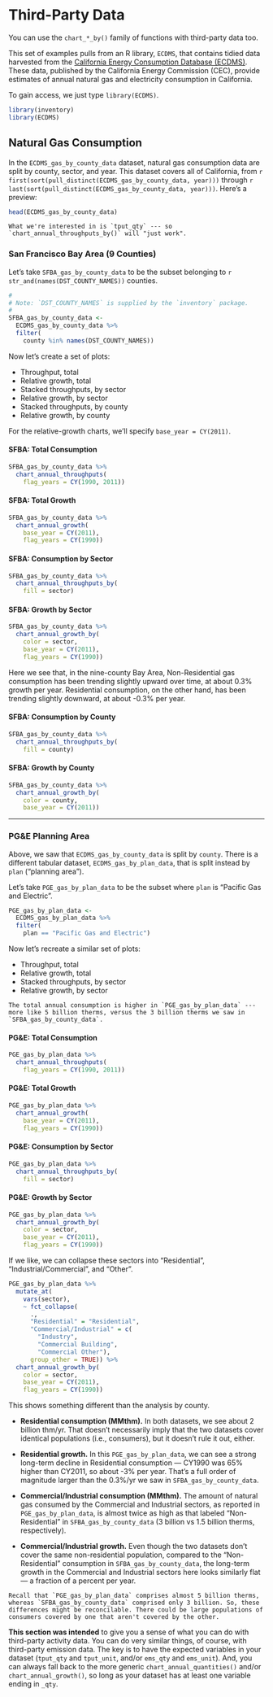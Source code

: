 # Third-Party Data

You can use the `chart_*_by()` family of functions with third-party data too.

This set of examples pulls from an R library, `ECDMS`, that contains tidied data harvested from the [California Energy Consumption Database (ECDMS)](http://www.ecdms.energy.ca.gov). These data, published by the California Energy Commission (CEC), provide estimates of annual natural gas and electricity consumption in California.

To gain access, we just type `library(ECDMS)`.

```r
library(inventory)
library(ECDMS)
```

## Natural Gas Consumption

In the `ECDMS_gas_by_county_data` dataset, natural gas consumption data are split by county, sector, and year. This dataset covers all of California, from `r first(sort(pull_distinct(ECDMS_gas_by_county_data, year)))` through `r last(sort(pull_distinct(ECDMS_gas_by_county_data, year)))`. Here's a preview:

```r
head(ECDMS_gas_by_county_data)
```

```block
What we're interested in is `tput_qty` --- so `chart_annual_throughputs_by()` will "just work".
```

### San Francisco Bay Area (9 Counties)

Let's take `SFBA_gas_by_county_data` to be the subset belonging to `r str_and(names(DST_COUNTY_NAMES))` counties.

```r
#
# Note: `DST_COUNTY_NAMES` is supplied by the `inventory` package.
#
SFBA_gas_by_county_data <-
  ECDMS_gas_by_county_data %>%
  filter(
    county %in% names(DST_COUNTY_NAMES)) 
```

Now let's create a set of plots:

- Throughput, total
- Relative growth, total
- Stacked throughputs, by sector
- Relative growth, by sector
- Stacked throughputs, by county
- Relative growth, by county

For the relative-growth charts, we'll specify `base_year = CY(2011)`.

#### SFBA: Total Consumption {-}

```r
SFBA_gas_by_county_data %>%
  chart_annual_throughputs(
    flag_years = CY(1990, 2011))
```

#### SFBA: Total Growth {-}

```r
SFBA_gas_by_county_data %>%
  chart_annual_growth(
    base_year = CY(2011),
    flag_years = CY(1990))
```

#### SFBA: Consumption by Sector {-}

```r
SFBA_gas_by_county_data %>%
  chart_annual_throughputs_by(
    fill = sector)
```

#### SFBA: Growth by Sector {-}

```r
SFBA_gas_by_county_data %>%
  chart_annual_growth_by(
    color = sector,
    base_year = CY(2011),
    flag_years = CY(1990))
```

Here we see that, in the nine-county Bay Area, Non-Residential gas consumption has been trending slightly upward over time, at about 0.3% growth per year. Residential consumption, on the other hand, has been trending slightly downward, at about -0.3% per year.

#### SFBA: Consumption by County {-}

```r
SFBA_gas_by_county_data %>%
  chart_annual_throughputs_by(
    fill = county)
```

#### SFBA: Growth by County {-}

```r
SFBA_gas_by_county_data %>%
  chart_annual_growth_by(
    color = county,
    base_year = CY(2011))
```

***

### PG&E Planning Area

Above, we saw that `ECDMS_gas_by_county_data` is split by `county`. There is a different tabular dataset, `ECDMS_gas_by_plan_data`, that is split instead by `plan` ("planning area").

Let's take `PGE_gas_by_plan_data` to be the subset where `plan` is "Pacific Gas and Electric".

```r
PGE_gas_by_plan_data <-
  ECDMS_gas_by_plan_data %>%
  filter(
    plan == "Pacific Gas and Electric") 
```

Now let's recreate a similar set of plots:

- Throughput, total
- Relative growth, total
- Stacked throughputs, by sector
- Relative growth, by sector

```block
The total annual consumption is higher in `PGE_gas_by_plan_data` --- more like 5 billion therms, versus the 3 billion therms we saw in `SFBA_gas_by_county_data`.
```

#### PG&E: Total Consumption {-}

```r
PGE_gas_by_plan_data %>%
  chart_annual_throughputs(
    flag_years = CY(1990, 2011))
```

#### PG&E: Total Growth {-}

```r
PGE_gas_by_plan_data %>%
  chart_annual_growth(
    base_year = CY(2011),
    flag_years = CY(1990))
```

#### PG&E: Consumption by Sector {-}

```r
PGE_gas_by_plan_data %>%
  chart_annual_throughputs_by(
    fill = sector)
```

#### PG&E: Growth by Sector {-}

```r
PGE_gas_by_plan_data %>%
  chart_annual_growth_by(
    color = sector,
    base_year = CY(2011),
    flag_years = CY(1990))
```

If we like, we can collapse these sectors into "Residential", "Industrial/Commercial", and "Other".

```r
PGE_gas_by_plan_data %>%
  mutate_at(
    vars(sector),
    ~ fct_collapse(
      .,
      "Residential" = "Residential",
      "Commercial/Industrial" = c(
        "Industry", 
        "Commercial Building",
        "Commercial Other"),
      group_other = TRUE)) %>%
  chart_annual_growth_by(
    color = sector,
    base_year = CY(2011),
    flag_years = CY(1990))
```

This shows something different than the analysis by county. 

- **Residential consumption (MMthm).** In both datasets, we see about 2 billion thm/yr. That doesn't necessarily imply that the two datasets cover identical populations (i.e., consumers), but it doesn't rule it out, either.

- **Residential growth.** In this `PGE_gas_by_plan_data`, we can see a strong long-term decline in Residential consumption --- CY1990 was 65% higher than CY2011, so about -3% per year. That's a full order of magnitude larger than the 0.3%/yr we saw in `SFBA_gas_by_county_data`.

- **Commercial/Industrial consumption (MMthm).** The amount of natural gas consumed by the Commercial and Industrial sectors, as reported in `PGE_gas_by_plan_data`, is almost twice as high as that labeled "Non-Residential" in `SFBA_gas_by_county_data` (3 billion vs 1.5 billion therms, respectively). 

- **Commercial/Industrial growth.** Even though the two datasets don't cover the same non-residential population, compared to the "Non-Residential" consumption in `SFBA_gas_by_county_data`, the long-term growth in the Commercial and Industrial sectors here looks similarly flat --- a fraction of a percent per year.

```block
Recall that `PGE_gas_by_plan_data` comprises almost 5 billion therms, whereas `SFBA_gas_by_county_data` comprised only 3 billion. So, these differences might be reconcilable. There could be large populations of consumers covered by one that aren't covered by the other.
```

**This section was intended** to give you a sense of what you can do with third-party activity data. You can do very similar things, of course, with third-party emission data. The key is to have the expected variables in your dataset (`tput_qty` and `tput_unit`, and/or `ems_qty` and `ems_unit`). And, you can always fall back to the more generic `chart_annual_quantities()` and/or `chart_annual_growth()`, so long as your dataset has at least one variable ending in `_qty`. 
